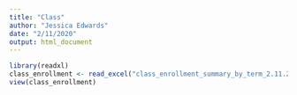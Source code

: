 ```yaml
---
title: "Class"
author: "Jessica Edwards"
date: "2/11/2020"
output: html_document
---
```


```r
library(readxl)
class_enrollment <- read_excel("class_enrollment_summary_by_term_2.11.20.xlsx")
view(class_enrollment)
```

